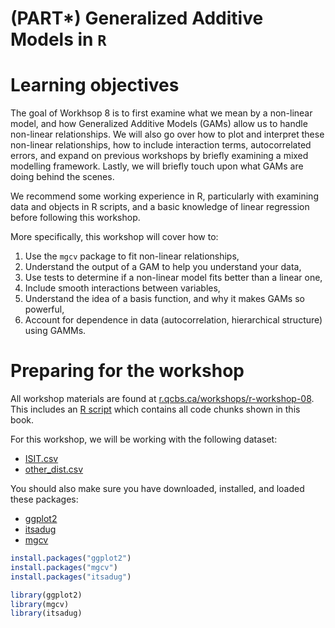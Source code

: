 # (PART\*) Generalized Additive Models in `R` {-}

# Learning objectives

The goal of Workhsop 8 is to first examine what
we mean by a non-linear model, and how Generalized Additive
Models (GAMs) allow us to handle non-linear relationships. We will also go
over how to plot and interpret these non-linear relationships, how to
include interaction terms, autocorrelated errors, and expand on previous
workshops by briefly examining a mixed modelling framework. Lastly, we
will briefly touch upon what GAMs are doing behind the scenes. 

We recommend some working experience in R, particularly with examining data and objects in R scripts, and a basic knowledge of linear regression before following this workshop.

More specifically, this workshop will cover how to:

1.  Use the `mgcv` package to fit non-linear relationships,
2.  Understand the output of a GAM to help you understand your data,
3.  Use tests to determine if a non-linear model fits better than a
    linear one,
4.  Include smooth interactions between variables,
5.  Understand the idea of a basis function, and why it makes GAMs so
    powerful,
6.  Account for dependence in data (autocorrelation, hierarchical
    structure) using GAMMs.


# Preparing for the workshop

All workshop materials are found at [r.qcbs.ca/workshops/r-workshop-08](https://r.qcbs.ca/workshops/r-workshop-08/). This includes an [R script](https://r.qcbs.ca/workshop08/book-en/workshop08-script-en.R) which contains all code chunks shown in this book.

For this workshop, we will be working with the following dataset:

* [ISIT.csv](https://r.qcbs.ca/workshop08/pres-en/data/ISIT.csv) 
* [other_dist.csv](https://r.qcbs.ca/workshop08/pres-en/data/other_dist.csv) 
  
You should also make sure you have downloaded, installed, and loaded these packages:

* [ggplot2](https://cran.r-project.org/package=ggplot2)
* [itsadug](https://cran.r-project.org/package=itsadug)
* [mgcv](https://cran.r-project.org/package=mgcv)

```r
install.packages("ggplot2")
install.packages("mgcv")
install.packages("itsadug")

library(ggplot2)
library(mgcv)
library(itsadug)
```

